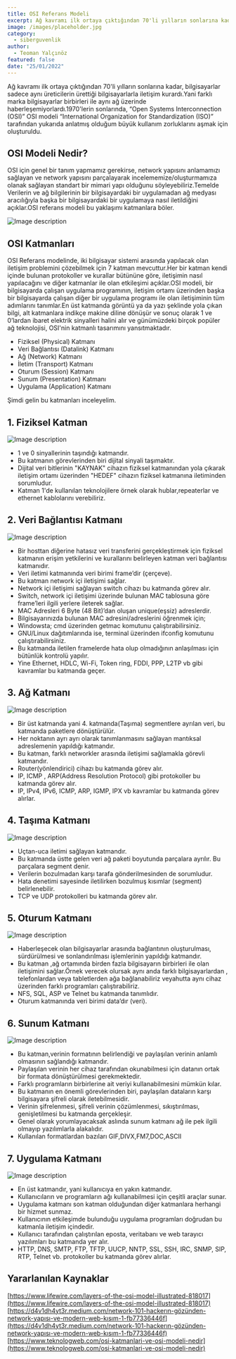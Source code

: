 ```yaml
---
title: OSI Referans Modeli
excerpt: Ağ kavramı ilk ortaya çıktığından 70'li yılların sonlarına kadar, bilgisayarlar sadece aynı üreticilerin ürettiği bilgisayarlarla iletişim kurardı.Yani farklı marka bilgisayarlar birbirleri ile aynı ağ üzerinde haberleşemiyorlardı.
image: /images/placeholder.jpg
category:
  - siberguvenlik
author:
  - Teoman Yalçınöz
featured: false
date: "25/01/2022"
---
```


Ağ kavramı ilk ortaya çıktığından 70'li yılların sonlarına kadar, bilgisayarlar sadece aynı üreticilerin ürettiği bilgisayarlarla iletişim kurardı.Yani farklı marka bilgisayarlar birbirleri ile aynı ağ üzerinde haberleşemiyorlardı.1970'lerin sonlarında, “Open Systems Interconnection (OSI)” OSI modeli “International Organization for Standardization (ISO)” tarafından yukarıda anlatmış olduğum büyük kullanım zorluklarını aşmak için oluşturuldu.
## OSI Modeli Nedir?
OSI için genel bir tanım yapmamız gerekirse, network yapısını anlamamızı sağlayan ve network yapısını parçalayarak incelememize/oluşturmamıza olanak sağlayan standart bir mimari yapı olduğunu söyleyebiliriz.Temelde Verilerin ve ağ bilgilerinin bir bilgisayardaki bir uygulamadan ağ medyası aracılığıyla başka bir bilgisayardaki bir uygulamaya nasıl iletildiğini açıklar.OSI referans modeli bu yaklaşımı katmanlara böler.

![Image description](https://dev-to-uploads.s3.amazonaws.com/uploads/articles/px25yjt9p5r3fsnqtkti.png)
## OSI Katmanları
OSI Referans modelinde, iki bilgisayar sistemi arasında yapılacak olan iletişim problemini çözebilmek için 7 katman mevcuttur.Her bir katman kendi içinde bulunan protokoller ve kurallar bütününe göre, iletişimin nasıl yapılacağını ve diğer katmanlar ile olan etkileşimi açıklar.OSI modeli, bir bilgisayarda çalışan uygulama programının, iletişim ortamı üzerinden başka bir bilgisayarda çalışan diğer bir uygulama programı ile olan iletişiminin tüm adımlarını tanımlar.En üst katmanda görüntü ya da yazı şeklinde yola çıkan bilgi, alt katmanlara indikçe makine diline dönüşür ve sonuç olarak 1 ve 0’lardan ibaret elektrik sinyalleri halini alır ve günümüzdeki birçok popüler ağ teknolojisi, OSI'nin katmanlı tasarımını yansıtmaktadır.
- Fiziksel (Physical) Katmanı
- Veri Bağlantısı (Datalink) Katmanı
- Ağ (Network) Katmanı
- İletim (Transport) Katmanı
- Oturum (Session) Katmanı
- Sunum (Presentation) Katmanı
- Uygulama (Application) Katmanı

Şimdi gelin bu katmanları inceleyelim.

## 1. Fiziksel Katman

![Image description](https://dev-to-uploads.s3.amazonaws.com/uploads/articles/9fc05wti46kugjie0r5t.png)
- 1 ve 0 sinyallerinin taşındığı katmandır.
- Bu katmanın görevlerinden biri dijital sinyali taşımaktır.
- Dijital veri bitlerinin "KAYNAK" cihazın fiziksel katmanından yola çıkarak iletişim ortamı üzerinden "HEDEF" cihazın fiziksel katmanına iletiminden sorumludur.
- Katman 1'de kullanılan teknolojilere örnek olarak hublar,repeaterlar ve ethernet kablolarını verebiliriz.

## 2. Veri Bağlantısı Katmanı

![Image description](https://dev-to-uploads.s3.amazonaws.com/uploads/articles/ob8kspybvzgfnx2txdvw.png)

- Bir hosttan diğerine hatasız veri transferini gerçekleştirmek için fiziksel katmanın erişim yetkilerini ve kurallarını belirleyen katman veri bağlantısı katmanıdır.
- Veri iletimi katmanında veri birimi frame’dir (çerçeve).
- Bu katman network içi iletişimi sağlar.
- Network içi iletişimi sağlayan switch cihazı bu katmanda görev alır.
- Switch, network içi iletişimi üzerinde bulunan MAC tablosuna göre frame’leri ilgili yerlere ileterek sağlar.
- MAC Adresleri 6 Byte (48 Bit)’dan oluşan unique(eşsiz) adreslerdir.
- Bilgisayarınızda bulunan MAC adresini/adreslerini öğrenmek için;
- Windowsta; cmd üzerinden getmac komutunu çalıştırabilirsiniz.
- GNU/Linux dağıtımlarında ise, terminal üzerinden ifconfig komutunu çalıştırabilirsiniz.
- Bu katmanda iletilen framelerde hata olup olmadığının anlaşılması için bütünlük kontrolü yapılır.
- Yine Ethernet, HDLC, Wi-Fi, Token ring, FDDI, PPP, L2TP vb gibi kavramlar bu katmanda geçer.

## 3. Ağ Katmanı

![Image description](https://dev-to-uploads.s3.amazonaws.com/uploads/articles/3ykw95qey30c5wqxpfo4.png)

- Bir üst katmanda yani 4. katmanda(Taşıma) segmentlere ayrılan veri, bu katmanda paketlere dönüştürülür.
- Her noktanın ayrı ayrı olarak tanımlanmasını sağlayan mantıksal adreslemenin yapıldığı katmandır.
- Bu katman, farklı networkler arasında iletişimi sağlamakla görevli katmandır.
- Router(yönlendirici) cihazı bu katmanda görev alır.
- IP, ICMP , ARP(Address Resolution Protocol) gibi protokoller bu katmanda görev alır.
- IP, IPv4, IPv6, ICMP, ARP, IGMP, IPX vb kavramlar bu katmanda görev alırlar.

## 4. Taşıma Katmanı

![Image description](https://dev-to-uploads.s3.amazonaws.com/uploads/articles/izyvgbmbub1iqmtqml10.png)

- Uçtan-uca iletimi sağlayan katmandır.
- Bu katmanda üstte gelen veri ağ paketi boyutunda parçalara ayrılır. Bu parçalara segment denir.
- Verilerin bozulmadan karşı tarafa gönderilmesinden de sorumludur.
- Hata denetimi sayesinde iletilirken bozulmuş kısımlar (segment) belirlenebilir.
- TCP ve UDP protokolleri bu katmanda görev alır.

## 5. Oturum Katmanı 

![Image description](https://dev-to-uploads.s3.amazonaws.com/uploads/articles/2sk8phyte3ox5kzzz0sz.png)
- Haberleşecek olan bilgisayarlar arasında bağlantının oluşturulması, sürdürülmesi ve sonlandırılması işlemlerinin yapıldığı katmandır.
- Bu katman ,ağ ortamında birden fazla bilgisayarın birbirleri ile olan iletişimini sağlar.Örnek verecek olursak aynı anda farklı bilgisayarlardan , telefonlardan veya tabletlerden ağa bağlanabiliriz veyahutta aynı cihaz üzerinden farklı programları çalıştırabiliriz.
- NFS, SQL, ASP ve Telnet bu katmanda tanımlıdır.
- Oturum katmanında veri birimi data’dır (veri).

## 6. Sunum Katmanı

![Image description](https://dev-to-uploads.s3.amazonaws.com/uploads/articles/9ojjqutyl88cbfco9e9r.png)

- Bu katman,verinin formatının belirlendiği ve paylaşılan verinin anlamlı olmasının sağlandığı katmandır.
- Paylaşılan verinin her cihaz tarafından okunabilmesi için datanın ortak bir formata dönüştürülmesi gerekmektedir.
- Farklı programların birbirlerine ait veriyi kullanabilmesini mümkün kılar.
- Bu katmanın en önemli görevlerinden biri, paylaşılan dataların karşı bilgisayara şifreli olarak iletebilmesidir.
- Verinin şifrelenmesi, şifreli verinin çözümlenmesi, sıkıştırılması, genişletilmesi bu katmanda gerçekleşir.
- Genel olarak yorumlayacaksak aslında sunum katmanı ağ ile pek ilgili olmayıp yazılımlarla alakalıdır.
- Kullanılan formatlardan bazıları GIF,DIVX,FM7,DOC,ASCII

## 7. Uygulama Katmanı

![Image description](https://dev-to-uploads.s3.amazonaws.com/uploads/articles/4lx71a269yfns482slh7.png)

- En üst katmandır, yani kullanıcıya en yakın katmandır.
- Kullanıcıların ve programların ağı kullanabilmesi için çeşitli araçlar sunar.
- Uygulama katmanı son katman olduğundan diğer katmanlara herhangi bir hizmet sunmaz.
- Kullanıcının etkileşimde bulunduğu uygulama programları doğrudan bu katmanla iletişim içindedir.
- Kullanıcı tarafından çalıştırılan eposta, veritabanı ve web tarayıcı yazılımları bu katmanda yer alır. 
- HTTP, DNS, SMTP, FTP, TFTP, UUCP, NNTP, SSL, SSH, IRC, SNMP, SIP, RTP, Telnet vb. protokoller bu katmanda görev alırlar.


## Yararlanılan Kaynaklar

[https://www.lifewire.com/layers-of-the-osi-model-illustrated-818017](https://www.lifewire.com/layers-of-the-osi-model-illustrated-818017)
[https://d4v1dh4yt3r.medium.com/network-101-hackerın-gözünden-network-yapısı-ve-modern-web-kısım-1-fb77336446f](https://d4v1dh4yt3r.medium.com/network-101-hackerın-gözünden-network-yapısı-ve-modern-web-kısım-1-fb77336446f)
[https://www.teknologweb.com/osi-katmanlari-ve-osi-modeli-nedir](https://www.teknologweb.com/osi-katmanlari-ve-osi-modeli-nedir)